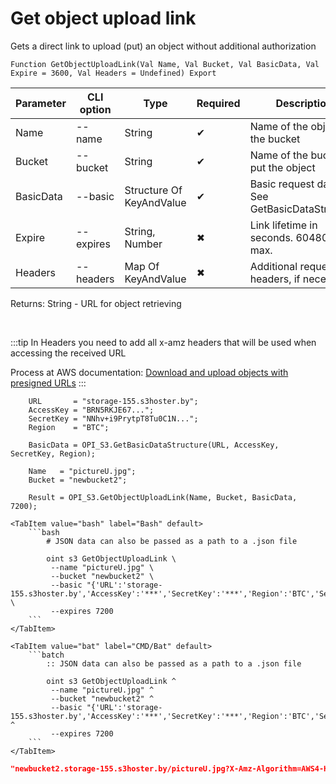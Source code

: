 ﻿---
sidebar_position: 17
description:  Gets a direct link to upload (put) an object without additional authorizationСтраницы
keywords: [1C, 1С, 1С:Enterprise, 1С:Enterprise 8.3, API, Integration, Services, Exchange, OneScript, CLI, S3]
---


# Get object upload link
 Gets a direct link to upload (put) an object without additional authorization



`Function GetObjectUploadLink(Val Name, Val Bucket, Val BasicData, Val Expire = 3600, Val Headers = Undefined) Export`

  | Parameter | CLI option | Type | Required | Description |
  |-|-|-|-|-|
  | Name | --name | String | &#x2714; | Name of the object in the bucket |
  | Bucket | --bucket | String | &#x2714; | Name of the bucket to put the object |
  | BasicData | --basic | Structure Of KeyAndValue | &#x2714; | Basic request data. See GetBasicDataStructure |
  | Expire | --expires | String, Number | &#x2716; | Link lifetime in seconds. 604800 max. |
  | Headers | --headers | Map Of KeyAndValue | &#x2716; | Additional request headers, if necessary |

  
  Returns:  String - URL for object retrieving

<br/>

:::tip
In Headers you need to add all x-amz headers that will be used when accessing the received URL

Process at AWS documentation: [Download and upload objects with presigned URLs](https://docs.aws.amazon.com/AmazonS3/latest/userguide/using-presigned-url.html)
:::
<br/>



```bsl title="1C:Enterprise/OneScript code example"
    URL       = "storage-155.s3hoster.by";
    AccessKey = "BRN5RKJE67...";
    SecretKey = "NNhv+i9PrytpT8Tu0C1N...";
    Region    = "BTC";

    BasicData = OPI_S3.GetBasicDataStructure(URL, AccessKey, SecretKey, Region);

    Name   = "pictureU.jpg";
    Bucket = "newbucket2";

    Result = OPI_S3.GetObjectUploadLink(Name, Bucket, BasicData, 7200);
```
 

 <Tabs>
  
    <TabItem value="bash" label="Bash" default>
        ```bash
            # JSON data can also be passed as a path to a .json file
            
            oint s3 GetObjectUploadLink \
             --name "pictureU.jpg" \
             --bucket "newbucket2" \
             --basic "{'URL':'storage-155.s3hoster.by','AccessKey':'***','SecretKey':'***','Region':'BTC','Service':'s3'}" \
             --expires 7200
        ```
    </TabItem>
  
    <TabItem value="bat" label="CMD/Bat" default>
        ```batch
            :: JSON data can also be passed as a path to a .json file
            
            oint s3 GetObjectUploadLink ^
             --name "pictureU.jpg" ^
             --bucket "newbucket2" ^
             --basic "{'URL':'storage-155.s3hoster.by','AccessKey':'***','SecretKey':'***','Region':'BTC','Service':'s3'}" ^
             --expires 7200
        ```
    </TabItem>
</Tabs>


```json title="Result"
"newbucket2.storage-155.s3hoster.by/pictureU.jpg?X-Amz-Algorithm=AWS4-HMAC-SHA256&X-Amz-Credential=BRN5RKJE67YCVDZRRQVI%2F20241203%2FBTC%2Fs3%2Faws4_request&X-Amz-Date=20241203T102113Z&X-Amz-Expires=7200&X-Amz-SignedHeaders=host&X-Amz-Signature=1e50717199a48444b44cce1bab99e46649a1c5e0265cd9ac8f50f0eaf721f459"
```

